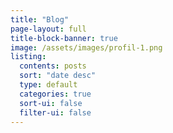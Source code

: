 ```yaml
---
title: "Blog"
page-layout: full
title-block-banner: true
image: /assets/images/profil-1.png
listing:
  contents: posts
  sort: "date desc"
  type: default
  categories: true
  sort-ui: false
  filter-ui: false
---
```

